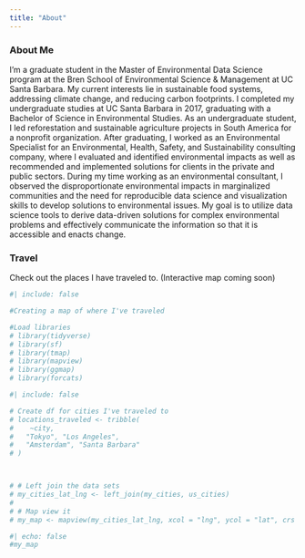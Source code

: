 ```yaml
---
title: "About"
---
```


::: panel-tabset
### About Me

I'm a graduate student in the Master of Environmental Data Science program at the Bren School of Environmental Science & Management at UC Santa Barbara. My current interests lie in sustainable food systems, addressing climate change, and reducing carbon footprints. I completed my undergraduate studies at UC Santa Barbara in 2017, graduating with a Bachelor of Science in Environmental Studies. As an undergraduate student, I led reforestation and sustainable agriculture projects in South America for a nonprofit organization. After graduating, I worked as an Environmental Specialist for an Environmental, Health, Safety, and Sustainability consulting company, where I evaluated and identified environmental impacts as well as recommended and implemented solutions for clients in the private and public sectors. During my time working as an environmental consultant, I observed the disproportionate environmental impacts in marginalized communities and the need for reproducible data science and visualization skills to develop solutions to environmental issues. My goal is to utilize data science tools to derive data-driven solutions for complex environmental problems and effectively communicate the information so that it is accessible and enacts change.

### Travel

Check out the places I have traveled to. (Interactive map coming soon)

:::


```r
#| include: false

#Creating a map of where I've traveled

#Load libraries
# library(tidyverse)
# library(sf)
# library(tmap)
# library(mapview)
# library(ggmap)
# library(forcats)
```

```r
#| include: false

# Create df for cities I've traveled to
# locations_traveled <- tribble(
#    ~city, 
#   "Tokyo", "Los Angeles",
#   "Amsterdam", "Santa Barbara"
# )



# # Left join the data sets
# my_cities_lat_lng <- left_join(my_cities, us_cities)
# 
# # Map view it
# my_map <- mapview(my_cities_lat_lng, xcol = "lng", ycol = "lat", crs = 4269, grid = FALSE)
```

```r
#| echo: false
#my_map
```

<!-- Map made using package mapview and data from: <https://simplemaps.com/data/us-cities> -->

